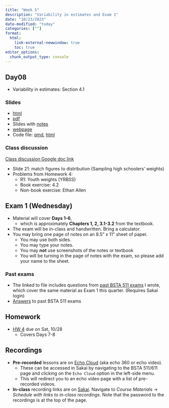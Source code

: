 ```yaml
---
title: "Week 5"
description: "Variability in estimates and Exam 1"
date: "10/23/2023"
date-modified: "today"
categories: [""]
format: 
  html:
    link-external-newwindow: true
    toc: true
editor_options: 
  chunk_output_type: console
---
```



## Day08 

* Variability in estimates: Section 4.1


### Slides

* [html](../slides/Day08_bsta511.qmd)
* [pdf](https://drive.google.com/file/d/1JH2gdJ9IIyiYCGkziz4kJGWdVc-xCot1/view?usp=sharing)
* Slides with [notes](https://drive.google.com/file/d/1JIc_UBW-B32FGhSJPU8aqnaoB6GcYfZO/view?usp=sharing)
* [webpage](../slides_md/Day08_bsta511_md.qmd)
* Code file: [qmd](https://github.com/niederhausen/BSTA_511_F23/blob/main/slides_code/Day08_bsta511_code.qmd), [html](../slides_code/Day08_bsta511_code.qmd)


### Class discussion

[Class discussion Google doc link](https://docs.google.com/document/d/1m_sOZWZHlnL89N60RyfdFG6wphcEpofLevd2kMc1wYc/edit?usp=sharing)

* Slide 21: match figures to distribution (Sampling high schoolers' weights)
* Problems from Homework 4:
    * R1: Youth weights (YRBSS)
    * Book exercise: 4.2
    * Non-book exercise: Ethan Allen


## Exam 1 (Wednesday)

* Material will cover __Days 1-6__, 
    * which is approximately __Chapters 1, 2, 3.1-3.2__ from the textbook.
* The exam will be in-class and handwritten. Bring a calculator.
* You may bring one page of notes on an 8.5" x 11" sheet of paper. 
    * You may use both sides. 
    * You may type your notes.
    * You may __not__ use screenshots of the notes or textbook
    * You will be turning in the page of notes with the exam, so please add your name to the sheet. 


### Past exams

* The linked to file includes questions from [past BSTA 511 exams](https://sakai.ohsu.edu/access/content/group/BSTA-511-1-AA-F23/Exam_samples/Exam_1_samples_Ch1-Ch3.pdf) I wrote, which cover the same material as  Exam 1 this quarter. (Requires Sakai login)
* [Answers](https://sakai.ohsu.edu/access/content/group/BSTA-511-1-AA-F23/Exam_samples/Exam_1_samples_Ch1-Ch3.2%20answers.pdf) to past BSTA 511 exams

## Homework

* [HW 4](../homework/HW_4_F23_bsta511.qmd) due on Sat, 10/28
    * Covers Days 7-8


## Recordings

* __Pre-recorded__ lessons are on [Echo Cloud](https://echo360.org/section/4a58d645-5753-4e4f-b962-f8825f59baba/home) (aka echo 360 or echo video).
    * These can be accessed in Sakai by navigating to the BSTA 511/611 page and clicking on the `Echo Cloud` option in the left-side menu. 
    * This will redirect you to an echo video page with a list of pre-recorded videos.
* __In-class__ recording links are on [Sakai](https://sakai.ohsu.edu/portal/site/BSTA-511-1-AA-F23/tool/1f70eae0-e36a-4052-9247-69c6917e6b73/). Navigate to _Course Materials_ -> _Schedule with links to in-class recordings_. Note that the password to the recordings is at the top of the page.  
